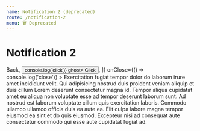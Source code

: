 ```yaml
---
name: Notification 2 (deprecated)
route: /notification-2
menu: 🗑️ Deprecated
---
```



# Notification 2

<Playground>
  <Notification2
    title="Lorem ipsum sir Dalet"
    color="third"
    actions={[
      <Button href="/">Back</Button>,
      <Button onClick={() => console.log('click')} ghost>
        Click
      </Button>,
    ]}
    onClose={() => console.log('close')}
  >
    Exercitation fugiat tempor dolor do laborum irure amet incididunt velit. Qui
    adipisicing nostrud duis proident veniam aliquip et duis cillum Lorem
    deserunt consectetur magna id. Tempor aliqua cupidatat amet eu aliqua non
    voluptate esse ad tempor deserunt laborum sunt. Ad nostrud est laborum
    voluptate cillum quis exercitation laboris. Commodo ullamco ullamco officia
    duis ea aute ea. Elit culpa labore magna tempor eiusmod ea sint et do quis
    eiusmod. Excepteur nisi ad consequat aute consectetur commodo qui esse aute
    cupidatat fugiat ad.
  </Notification2>
</Playground>
